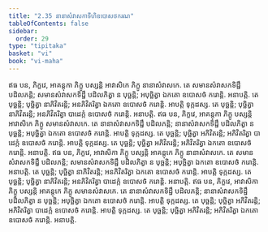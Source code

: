 ```yaml
---
title: "2.35 នានាសំវាសកាទីហិឧបោសថករណ"
tableOfContents: false
sidebar:
  order: 29
type: "tipitaka"
basket: "vi"
book: "vi-maha"
---
```



<DynamicBreadcrumb />

<Division number="180" book="vi-maha">

<Paragraph number="784" book="vi-maha">
ឥធ បន, ភិក្ខវេ, អាគន្តុកា ភិក្ខូ បស្សន្តិ អាវាសិកេ ភិក្ខូ នានាសំវាសកេ. តេ សមានសំវាសកទិដ្ឋឹ បដិលភន្តិ; សមានសំវាសកទិដ្ឋឹ បដិលភិត្វា ន បុច្ឆន្តិ; អបុច្ឆិត្វា ឯកតោ ឧបោសថំ ករោន្តិ. អនាបត្តិ. តេ បុច្ឆន្តិ; បុច្ឆិត្វា នាភិវិតរន្តិ; អនភិវិតរិត្វា ឯកតោ ឧបោសថំ ករោន្តិ. អាបត្តិ ទុក្កដស្ស. តេ បុច្ឆន្តិ; បុច្ឆិត្វា នាភិវិតរន្តិ; អនភិវិតរិត្វា បាដេក្កំ ឧបោសថំ ករោន្តិ. អនាបត្តិ.
</Paragraph>

<Paragraph number="785" book="vi-maha">
ឥធ បន, ភិក្ខវេ, អាគន្តុកា ភិក្ខូ បស្សន្តិ អាវាសិកេ ភិក្ខូ សមានសំវាសកេ. តេ នានាសំវាសកទិដ្ឋឹ បដិលភន្តិ; នានាសំវាសកទិដ្ឋឹ បដិលភិត្វា ន បុច្ឆន្តិ; អបុច្ឆិត្វា ឯកតោ ឧបោសថំ ករោន្តិ. អាបត្តិ ទុក្កដស្ស. តេ បុច្ឆន្តិ; បុច្ឆិត្វា អភិវិតរន្តិ; អភិវិតរិត្វា បាដេក្កំ ឧបោសថំ ករោន្តិ. អាបត្តិ ទុក្កដស្ស. តេ បុច្ឆន្តិ; បុច្ឆិត្វា អភិវិតរន្តិ; អភិវិតរិត្វា ឯកតោ ឧបោសថំ ករោន្តិ. អនាបត្តិ.
</Paragraph>

<Paragraph number="786" book="vi-maha">
ឥធ បន, ភិក្ខវេ, អាវាសិកា ភិក្ខូ បស្សន្តិ អាគន្តុកេ ភិក្ខូ នានាសំវាសកេ. តេ សមានសំវាសកទិដ្ឋឹ បដិលភន្តិ; សមានសំវាសកទិដ្ឋឹ បដិលភិត្វា ន បុច្ឆន្តិ; អបុច្ឆិត្វា ឯកតោ ឧបោសថំ ករោន្តិ. អនាបត្តិ. តេ បុច្ឆន្តិ; បុច្ឆិត្វា នាភិវិតរន្តិ; អនភិវិតរិត្វា ឯកតោ ឧបោសថំ ករោន្តិ. អាបត្តិ ទុក្កដស្ស. តេ បុច្ឆន្តិ; បុច្ឆិត្វា នាភិវិតរន្តិ; អនភិវិតរិត្វា បាដេក្កំ ឧបោសថំ ករោន្តិ. អនាបត្តិ.
</Paragraph>

<Paragraph number="787" book="vi-maha">
ឥធ បន, ភិក្ខវេ, អាវាសិកា ភិក្ខូ បស្សន្តិ អាគន្តុកេ ភិក្ខូ សមានសំវាសកេ. តេ នានាសំវាសកទិដ្ឋឹ បដិលភន្តិ; នានាសំវាសកទិដ្ឋឹ បដិលភិត្វា ន បុច្ឆន្តិ; អបុច្ឆិត្វា ឯកតោ ឧបោសថំ ករោន្តិ. អាបត្តិ ទុក្កដស្ស. តេ បុច្ឆន្តិ; បុច្ឆិត្វា អភិវិតរន្តិ; អភិវិតរិត្វា បាដេក្កំ ឧបោសថំ ករោន្តិ. អាបត្តិ ទុក្កដស្ស. តេ បុច្ឆន្តិ; បុច្ឆិត្វា អភិវិតរន្តិ; អភិវិតរិត្វា ឯកតោ ឧបោសថំ ករោន្តិ. អនាបត្តិ.
</Paragraph>
</Division>